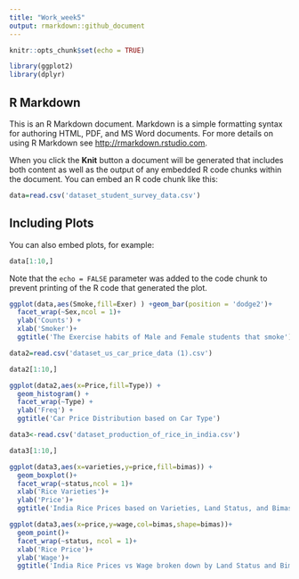 ```yaml
---
title: "Work_week5"
output: rmarkdown::github_document
---
```


```r
knitr::opts_chunk$set(echo = TRUE)
```
```r
library(ggplot2)
library(dplyr)
```


## R Markdown

This is an R Markdown document. Markdown is a simple formatting syntax for authoring HTML, PDF, and MS Word documents. For more details on using R Markdown see <http://rmarkdown.rstudio.com>.

When you click the **Knit** button a document will be generated that includes both content as well as the output of any embedded R code chunks within the document. You can embed an R code chunk like this:

```r
data=read.csv('dataset_student_survey_data.csv')
```

## Including Plots

You can also embed plots, for example:

```r
data[1:10,]
```

Note that the `echo = FALSE` parameter was added to the code chunk to prevent printing of the R code that generated the plot.
```r
ggplot(data,aes(Smoke,fill=Exer) ) +geom_bar(position = 'dodge2')+
  facet_wrap(~Sex,ncol = 1)+
  ylab('Counts') +
  xlab('Smoker')+
  ggtitle('The Exercise habits of Male and Female students that smoke')
```
```r
data2=read.csv('dataset_us_car_price_data (1).csv')
```
```r
data2[1:10,]
```

```r
ggplot(data2,aes(x=Price,fill=Type)) +
  geom_histogram() +
  facet_wrap(~Type) +
  ylab('Freq') +
  ggtitle('Car Price Distribution based on Car Type')
```

```r
data3<-read.csv('dataset_production_of_rice_in_india.csv')
```

```r
data3[1:10,]
```

```r
ggplot(data3,aes(x=varieties,y=price,fill=bimas)) +
  geom_boxplot()+
  facet_wrap(~status,ncol = 1)+
  xlab('Rice Varieties')+
  ylab('Price')+
  ggtitle('India Rice Prices based on Varieties, Land Status, and Bimas Program')
```

```r
ggplot(data3,aes(x=price,y=wage,col=bimas,shape=bimas))+
  geom_point()+
  facet_wrap(~status, ncol = 1)+
  xlab('Rice Price')+
  ylab('Wage')+
  ggtitle('India Rice Prices vs Wage broken down by Land Status and Bimas Program')
```

